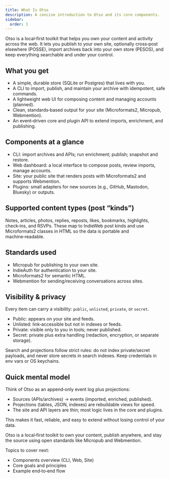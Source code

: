 ```yaml
---
title: What Is Otso
description: A concise introduction to Otso and its core components.
sidebar:
  order: 1
---
```


Otso is a local‑first toolkit that helps you own your content and activity across the web. It lets you publish to your own site, optionally cross‑post elsewhere (POSSE), import archives back into your own store (PESOS), and keep everything searchable and under your control.

## What you get

- A simple, durable store (SQLite or Postgres) that lives with you.
- A CLI to import, publish, and maintain your archive with idempotent, safe commands.
- A lightweight web UI for composing content and managing accounts (planned).
- Clean, standards‑based output for your site (Microformats2, Micropub, Webmention).
- An event‑driven core and plugin API to extend imports, enrichment, and publishing.

## Components at a glance

- CLI: import archives and APIs; run enrichment; publish; snapshot and restore.
- Web dashboard: a local interface to compose posts, review imports, manage accounts.
- Site: your public site that renders posts with Microformats2 and supports Webmention.
- Plugins: small adapters for new sources (e.g., GitHub, Mastodon, Bluesky) or outputs.

## Supported content types (post “kinds”)

Notes, articles, photos, replies, reposts, likes, bookmarks, highlights, check‑ins, and RSVPs. These map to IndieWeb post kinds and use Microformats2 classes in HTML so the data is portable and machine‑readable.

## Standards used

- Micropub for publishing to your own site.
- IndieAuth for authentication to your site.
- Microformats2 for semantic HTML.
- Webmention for sending/receiving conversations across sites.

## Visibility & privacy

Every item can carry a visibility: `public`, `unlisted`, `private`, or `secret`.
- Public: appears on your site and feeds.
- Unlisted: link‑accessible but not in indexes or feeds.
- Private: visible only to you in tools; never published.
- Secret: private plus extra handling (redaction, encryption, or separate storage).

Search and projections follow strict rules: do not index private/secret payloads, and never store secrets in search indexes. Keep credentials in env vars or OS keychains.

## Quick mental model

Think of Otso as an append‑only event log plus projections:
- Sources (APIs/archives) → events (imported, enriched, published).
- Projections (tables, JSON, indexes) are rebuildable views for speed.
- The site and API layers are thin; most logic lives in the core and plugins.

This makes it fast, reliable, and easy to extend without losing control of your data.

Otso is a local‑first toolkit to own your content, publish anywhere, and stay the source using open standards like Micropub and Webmention.

Topics to cover next:
- Components overview (CLI, Web, Site)
- Core goals and principles
- Example end‑to‑end flow
